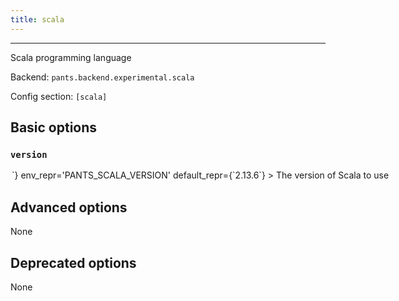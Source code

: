 ```yaml
---
title: scala
---
```



---

Scala programming language

Backend: <span className="color--primary">`pants.backend.experimental.scala`</span>

Config section: <span className="color--primary">`[scala]`</span>

<span className={styles.options}>

## Basic options

### `version`

<Option
  cli_repr={`--scala-version=<str>`}
  env_repr='PANTS_SCALA_VERSION'
  default_repr={`2.13.6`}
>

The version of Scala to use

</Option>

## Advanced options

None

## Deprecated options

None

</span>